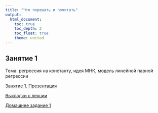 ```yaml
---
title: "Что порешать и почитать"
output: 
  html_document:
    toc: true
    toc_depth: 2
    toc_float: true
    theme: united
---
```


## Занятие 1 
 
Тема: регрессия на константу, идея МНК, модель линейной парной регрессии
 
<a href="tvims2_lecture1.pdf" title=>Занятие 1. Презентация</a>

<a href="tvims2_lecture1_notes.pdf" title=>Выкладки с лекции</a>
 
<a href="tvims2_reg_hw1.pdf" title=>Домашнее задание 1</a>
 
 